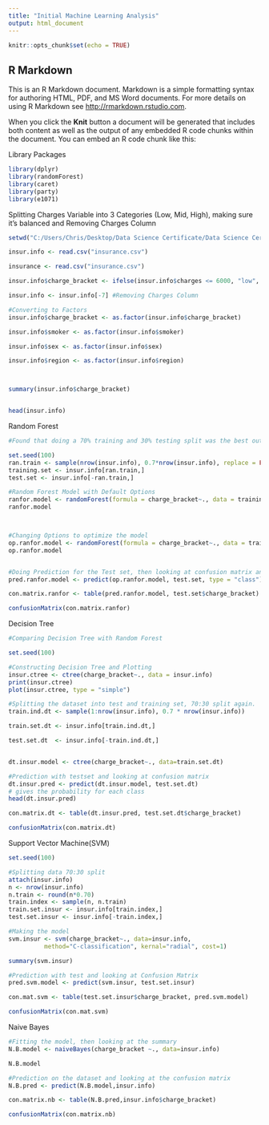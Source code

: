---
title: "Initial Machine Learning Analysis"
output: html_document
---

```{r setup, include=FALSE}
knitr::opts_chunk$set(echo = TRUE)
```

## R Markdown

This is an R Markdown document. Markdown is a simple formatting syntax for authoring HTML, PDF, and MS Word documents. For more details on using R Markdown see <http://rmarkdown.rstudio.com>.

When you click the **Knit** button a document will be generated that includes both content as well as the output of any embedded R code chunks within the document. You can embed an R code chunk like this:


Library Packages
```{r, echo = TRUE}
library(dplyr)
library(randomForest)
library(caret)
library(party)
library(e1071)


```



Splitting Charges Variable into 3 Categories (Low, Mid, High), making sure it's balanced and Removing Charges Column
```{r}

setwd("C:/Users/Chris/Desktop/Data Science Certificate/Data Science Certificate Courses Spring 2020/CKME 136 (Capstone Course)")

insur.info <- read.csv("insurance.csv")

insurance <- read.csv("insurance.csv")

insur.info$charge_bracket <- ifelse(insur.info$charges <= 6000, "low", ifelse(between(insur.info$charges, 6000, 13000), "Mid", ifelse(insur.info$charges >=1300, "High", "false")))

insur.info <- insur.info[-7] #Removing Charges Column

#Converting to Factors 
insur.info$charge_bracket <- as.factor(insur.info$charge_bracket)

insur.info$smoker <- as.factor(insur.info$smoker)

insur.info$sex <- as.factor(insur.info$sex)

insur.info$region <- as.factor(insur.info$region)



summary(insur.info$charge_bracket)


head(insur.info)
```




Random Forest
```{r}
#Found that doing a 70% training and 30% testing split was the best outcome for all models. Also, setting seed in order to reproduce the same results

set.seed(100)
ran.train <- sample(nrow(insur.info), 0.7*nrow(insur.info), replace = FALSE)
training.set <- insur.info[ran.train,]
test.set <- insur.info[-ran.train,]

#Random Forest Model with Default Options
ranfor.model <- randomForest(formula = charge_bracket~., data = training.set, importance = TRUE)
ranfor.model



#Changing Options to optimize the model
op.ranfor.model <- randomForest(formula = charge_bracket~., data = training.set, ntree = 450, mtry = 50, importance = TRUE)
op.ranfor.model


#Doing Prediction for the Test set, then looking at confusion matrix and statistics using confusionMatrix()
pred.ranfor.model <- predict(op.ranfor.model, test.set, type = "class")

con.matrix.ranfor <- table(pred.ranfor.model, test.set$charge_bracket)

confusionMatrix(con.matrix.ranfor)

```




Decision Tree 
```{r}
#Comparing Decision Tree with Random Forest 

set.seed(100)

#Constructing Decision Tree and Plotting 
insur.ctree <- ctree(charge_bracket~., data = insur.info)
print(insur.ctree)
plot(insur.ctree, type = "simple")

#Splitting the dataset into test and training set, 70:30 split again. 
train.ind.dt <- sample(1:nrow(insur.info), 0.7 * nrow(insur.info))

train.set.dt <- insur.info[train.ind.dt,]

test.set.dt  <- insur.info[-train.ind.dt,]


dt.insur.model <- ctree(charge_bracket~., data=train.set.dt)

#Prediction with testset and looking at confusion matrix
dt.insur.pred <- predict(dt.insur.model, test.set.dt) 
# gives the probability for each class
head(dt.insur.pred)

con.matrix.dt <- table(dt.insur.pred, test.set.dt$charge_bracket)

confusionMatrix(con.matrix.dt)

```




Support Vector Machine(SVM)
```{r}
set.seed(100)

#Splitting data 70:30 split
attach(insur.info)
n <- nrow(insur.info)  
n.train <- round(n*0.70) 
train.index <- sample(n, n.train)
train.set.insur <- insur.info[train.index,]
test.set.insur <- insur.info[-train.index,]

#Making the model
svm.insur <- svm(charge_bracket~., data=insur.info, 
          method="C-classification", kernal="radial", cost=1)

summary(svm.insur)

#Prediction with test and looking at Confusion Matrix
pred.svm.model <- predict(svm.insur, test.set.insur)

con.mat.svm <- table(test.set.insur$charge_bracket, pred.svm.model)

confusionMatrix(con.mat.svm)

```





Naive Bayes
```{r}
#Fitting the model, then looking at the summary 
N.B.model <- naiveBayes(charge_bracket ~., data=insur.info)

N.B.model

#Prediction on the dataset and looking at the confusion matrix
N.B.pred <- predict(N.B.model,insur.info)

con.matrix.nb <- table(N.B.pred,insur.info$charge_bracket)

confusionMatrix(con.matrix.nb)
```

